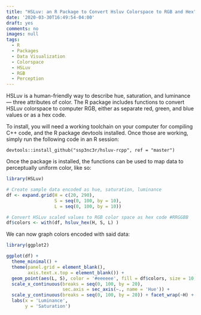 ```yaml
---
title: "HSLuv: an R Package to Convert Hsluv Colorspace to RGB and Hex"
date: '2020-03-30T16:49:54-04:00'
draft: yes
comments: no
images: null
tags:
  - R
  - Packages
  - Data Visualization
  - Colorspace
  - HSLuv
  - RGB
  - Perception
---
```


HSLuv is a human-friendly way to describe hue, saturation, and luminance --- three attributes of color. The R package includes functions to convert HSLuv colorspace to computer RGB, either as separate red, green, and blue values or as a hex code.

To install, you will need a working toolchain on your computer for compiling C++ code, and the R package devtools installed. Once those are working, simply run the following code in an R session:

```
devtools::install_github("ssp3nc3r/hsluv-rcpp", ref = "master")
```

Once the package is installed, the functions can be used to map data to perceptually uniform color, like so:

```r
library(HSLuv)

# Create sample data encoded as hue, saturation, luminance
df <- expand.grid(H = c(20, 290),
                  S = seq(0, 100, by = 10),
                  L = seq(0, 100, by = 10))

# Convert HSLuv scaled values to RGB color space as hex code #RRGGBB
df$colors <- with(df, hsluv_hex(H, S, L) )
```

We can now graph colors encoded with said data:

```r
library(ggplot2)

ggplot(df) +
  theme_minimal() +
  theme(panel.grid = element_blank(),
        axis.text.x.top = element_blank()) + 
  geom_point(aes(L, S), color = '#eeeeee', fill = df$colors, size = 10, shape = 22) +
  scale_x_continuous(breaks = seq(0, 100, by = 20),
                     sec.axis = sec_axis(~., name = 'Hue')) +
  scale_y_continuous(breaks = seq(0, 100, by = 20)) + facet_wrap(~H) +
  labs(x = 'Luminance',
       y = 'Saturation')
```

